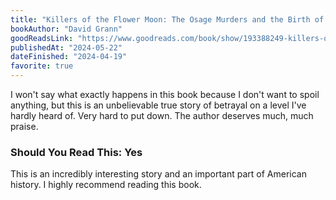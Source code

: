 ```yaml
---
title: "Killers of the Flower Moon: The Osage Murders and the Birth of the FBI"
bookAuthor: "David Grann"
goodReadsLink: "https://www.goodreads.com/book/show/193388249-killers-of-the-flower-moon"
publishedAt: "2024-05-22"
dateFinished: "2024-04-19"
favorite: true
---
```


I won't say what exactly happens in this book because I don't want to spoil anything, but this is an unbelievable true story of betrayal on a level I've hardly heard of. Very hard to put down. The author deserves much, much praise.

### Should You Read This: Yes
This is an incredibly interesting story and an important part of American history. I highly recommend reading this book. 